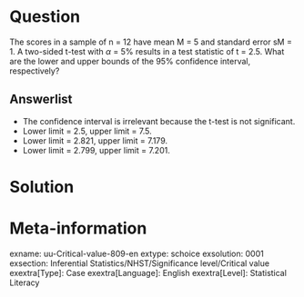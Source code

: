 Question
========
  
The scores in a sample of n = 12 have mean M = 5 and standard error sM = 1. A two-sided t-test with $\alpha$ = 5% results in a test statistic of t = 2.5. What are the lower and upper bounds of the 95% confidence interval, respectively?

  
Answerlist
----------
* The confidence interval is irrelevant because the t-test is not significant.
* Lower limit = 2.5, upper limit = 7.5.
* Lower limit = 2.821, upper limit = 7.179.
* Lower limit = 2.799, upper limit = 7.201. 

Solution
========

Meta-information
================
exname: uu-Critical-value-809-en
extype: schoice
exsolution: 0001
exsection: Inferential Statistics/NHST/Significance level/Critical value
exextra[Type]: Case
exextra[Language]: English
exextra[Level]: Statistical Literacy
